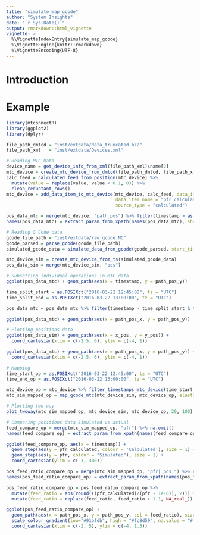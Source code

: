 ```yaml
---
title: "simulate_map_gcode"
author: "System Insights"
date: "`r Sys.Date()`"
output: rmarkdown::html_vignette
vignette: >
  %\VignetteIndexEntry{simulate_map_gcode}
  %\VignetteEngine{knitr::rmarkdown}
  %\VignetteEncoding{UTF-8}
---
```

# Introduction

# Example

```r
library(mtconnectR)
library(ggplot2)
library(dplyr)

file_path_dmtcd = "inst/extdata/data_truncated.bz2"
file_path_xml   = "inst/extdata/Devices.xml"

# Reading MTC Data
device_name = get_device_info_from_xml(file_path_xml)$name[2]
mtc_device = create_mtc_device_from_dmtcd(file_path_dmtcd, file_path_xml, device_name)
calc_feed = calculated_feed_from_position(mtc_device) %>%
  mutate(value = replace(value, value < 0.1, 0)) %>% 
  clean_reduntant_rows()
mtc_device = add_data_item_to_mtc_device(mtc_device, calc_feed, data_item_type = "Sample",
                                         data_item_name = "pfr_calculated<PATH_FEEDRATE>",
                                         source_type = "calculated")

pos_data_mtc = merge(mtc_device, "path_pos") %>% filter(timestamp > as.POSIXct("2016-03-22"))
names(pos_data_mtc) = extract_param_from_xpath(names(pos_data_mtc), show_warnings = F)

# Reading G Code data
gcode_file_path = "inst/extdata/raw_gcode.NC"
gcode_parsed = parse_gcode(gcode_file_path)
simulated_gcode_data = simulate_data_from_gcode(gcode_parsed, start_time = 0, data_res = 0.1, data_type = "HH") %>%   na.omit()

mtc_device_sim = create_mtc_device_from_ts(simulated_gcode_data)
pos_data_sim = merge(mtc_device_sim, "pos")

# Subsetting individual operations in MTC data
ggplot(pos_data_mtc) + geom_path(aes(x = timestamp, y = path_pos_y)) 

time_split_start = as.POSIXct("2016-03-22 12:45:00", tz = "UTC") 
time_split_end = as.POSIXct("2016-03-22 13:00:00", tz = "UTC") 

pos_data_mtc = pos_data_mtc %>% filter(timestamp > time_split_start & timestamp < time_split_end)

ggplot(pos_data_mtc) + geom_path(aes(x = path_pos_x, y = path_pos_y)) 

# Plotting positions data
ggplot(pos_data_sim) + geom_path(aes(x = x_pos, y = y_pos)) +
  coord_cartesian(xlim = c(-2.5, 6), ylim = c(-4, 1))

ggplot(pos_data_mtc) + geom_path(aes(x = path_pos_x, y = path_pos_y)) +
  coord_cartesian(xlim = c(-2.5, 6), ylim = c(-4, 1))

# Mapping
time_start_op = as.POSIXct("2016-03-22 12:45:00", tz = "UTC")
time_end_op = as.POSIXct("2016-03-22 13:00:00", tz = "UTC")

mtc_device_op = mtc_device %>% filter_timestamps_mtc_device(time_start_op, time_end_op)
mtc_sim_mapped_op = map_gcode_mtc(mtc_device_sim, mtc_device_op, elasticity = 200)

# Plotting two way
plot_twoway(mtc_sim_mapped_op, mtc_device_sim, mtc_device_op, 20, 100)

# Comparing positions data Simulated vs actual 
feed_compare_op = merge(mtc_sim_mapped_op, "pfr") %>% na.omit()
names(feed_compare_op) = extract_param_from_xpath(names(feed_compare_op), show_warnings = F)

ggplot(feed_compare_op, aes(x = timestamp)) +
  geom_step(aes(y = pfr_calculated, colour = 'Calculated'), size = 1) +
  geom_step(aes(y = pfr, colour = "Simulated"), size = 1) +
  coord_cartesian(ylim = c(-3, 300))

pos_feed_ratio_compare_op = merge(mtc_sim_mapped_op, "pfr|_pos_") %>% na.omit()
names(pos_feed_ratio_compare_op) = extract_param_from_xpath(names(pos_feed_ratio_compare_op), show_warnings = F)

pos_feed_ratio_compare_op = pos_feed_ratio_compare_op %>%
  mutate(feed_ratio = abs(round(((pfr_calculated)/(pfr + 1e-6)), 2))) %>%
  mutate(feed_ratio = replace(feed_ratio, feed_ratio > 1.1, NA_real_))

ggplot(pos_feed_ratio_compare_op) +
  geom_path(aes(x = path_pos_x, y = path_pos_y, col = feed_ratio), size = 1) +
  scale_colour_gradient(low="#91bfdb", high = "#fc8d59", na.value = "#ffffbf") +
  coord_cartesian(xlim = c(-2, 5), ylim = c(-4, 1.5))
```